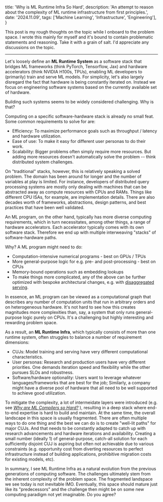   title: 'Why is ML Runtime Infra So Hard',
  description: 'An attempt to reason about the complexity of ML runtime infrastructure from first principles.',
  date: '2024.11.09',
  tags: ['Machine Learning', 'Infrastructure', 'Engineering'],
}

This post is my rough thoughts on the topic while I onboard to the problem space. I wrote this mainly for myself and it's bound to contain problematic statements and reasoning. Take it with a grain of salt. I'd appreciate any discussions on the topic.

---

Let's loosely define an **ML Runtime System** as a software stack that bridges ML frameworks (think PyTorch, Tensorflow, Jax) and hardware accelerators (think NVIDIA H100s, TPUs), enabling ML developers to (primarily) train and serve ML models. For simplicity, let's also largely disregard the fact that hardware is being constantly iterated on. Instead we focus on engineering software systems based on the currently available set of hardware.

Building such systems seems to be widely considered challenging. Why is that?

Computing on a specific software-hardware stack is already no small feat. Some common requirements to solve for are:

- Efficiency: To maximize performance goals such as throughput / latency and hardware utilization.
- Ease of use: To make it easy for different user personas to do their work.
- Scalability: Bigger problems often simply require more resources. But adding more resources doesn't automatically solve the problem -- think distributed system challenges.

On "traditional" stacks, however, this is relatively speaking a solved problem. The domain has been around for longer and the number of variables at play is limited. For instance, developers of distributed query processing systems are mostly only dealing with machines that can be abstracted away as compute resources with CPUs and RAMs. Things like different CPU ISAs, for example, are implementation details. There are also decades worth of frameworks, abstractions, design patterns, and best practices that have been well validated.

An ML program, on the other hand, typically has more diverse computing requirements, which in turn necessitates, among other things, a range of hardware accelerators. Each accelerator typically comes with its own software stack. Therefore we end up with multiple interweaving "stacks" of software-hardware paths.

Why? A ML program might need to do:

- Computation-intensive numerical programs - best on GPUs / TPUs
- More general-purpose logic for e.g. pre- and post-processing - best on CPUs
- Memory-bound operations such as embedding lookups
- To make things more complicated, any of the above can be further optimized with bespoke architectural changes, e.g. with [disaggregated serving](https://arxiv.org/abs/2401.09670).

In essence, an ML program can be viewed as a computational graph that describes any number of computation units that run in arbitrary orders and on heterogeneous hardware. It's not hard to see how this creates magnitudes more complexities than, say, a system that only runs general-purpose logic purely on CPUs. It's a challenging but highly interesting and rewarding problem space.

As a result, an **ML Runtime Infra**, which typically consists of more than one runtime system, often struggles to balance a number of requirement dimensions:

- CUJs: Model training and serving have very different computational characteristics.
- User personas: Research and production users have very different priorities. One demands iteration speed and flexibility while the other pursues SLOs and robustness.
- Software/hardware optionality: Users want to leverage whatever languages/frameworks that are best for the job; Similarly, a company might have a diverse pool of hardware that all need to be well supported to achieve good utilization.

To mitigate the complexity, a lot of intermeidate layers were introduced (e.g. see [*Why are ML Compilers so Hard?*](https://petewarden.com/2021/12/24/why-are-ml-compilers-so-hard/)
), resulting in a deep stack where end-to-end expertise is hard to build and maintain. At the same time, the overall landscape in this space is usually fragmented. There are often multiple ways to do one thing and the best we can do is to create "well-lit paths" for major CUJs. And that needs to be constantly adapted to catch up with research advancements and hardware iterations and availability. Creating a small number (ideally 1) of general-purpose, catch-all solution for each sufficiently disjoint CUJ is aspiring but often not achievable due to various constraints (e.g. opportunity cost from diverting resources to perfect infrastructure instead of building applications, prohibitive migration costs for existing models, etc).

In summary, I see ML Runtime Infra as a natural evolution from the previous generations of computing software. The challenges ultimately stem from the inherent complexity of the problem space. The fragmented landspace we see today is not inevitable IMO. Eventually, this space should mature just like its "predecessors" and the challenge then might be on some new computing paradigm not yet imaginable. Do you agree?